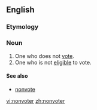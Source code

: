 ==English==

===Etymology===
{{prefix|non|voter|lang=en}}

===Noun===
{{en-noun}}

# One who does not [[vote]].
# One who is not [[eligible]] to vote.

====See also====
* [[nonvote]]

[[vi:nonvoter]]
[[zh:nonvoter]]